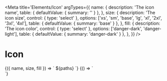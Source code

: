 
<Meta
  title='Elements/Icon'
  argTypes={{
    name: {
      description: 'The icon name',
      table: { defaultValue: { summary: '' } },
    },
    size: {
      description: 'The icon size',
      control: { type: 'select' },
      options: ['xs', 'sm', 'base', 'lg', 'xl', '2xl', '3xl', '4xl'],
      table: { defaultValue: { summary: 'base' } },
    },
    fill: {
      description: 'The icon color',
      control: { type: 'select' },
      options: ['danger-dark', 'danger-light'],
      table: { defaultValue: { summary: 'danger-dark' } },
    },
  }}
/>

# Icon

<Canvas>
  <Story
    name='Icon'
    args={{
      name: 'alert-circle',
      size: '4xl',
      fill: 'danger-dark',
    }}
  >
    {({ name, size, fill }) => `
      <v-icon
        name='${name}'
        size='${size}'
        fill='${fill}'
      />
      ${paths}
    `}
  </Story>
</Canvas>

<Canvas>
  <Story name='All'>
    {() => `
<div class="flex flex-wrap gap-4">
  <v-icon name='account-multiple'></v-icon>
  <v-icon name='alert-circle'></v-icon>
  <v-icon name='alert-circle-outline'></v-icon>
  <v-icon name='alert-outline'></v-icon>
  <v-icon name='arrow-expand-all'></v-icon>
  <v-icon name='arrow-top-right-bottom-left'></v-icon>
  <v-icon name='arrow-up'></v-icon>
  <v-icon name='broadcast'></v-icon>
  <v-icon name='broadcast-off'></v-icon>
  <v-icon name='camera-flip-outline'></v-icon>
  <v-icon name='camera-outline'></v-icon>
  <v-icon name='cancel'></v-icon>
  <v-icon name='check'></v-icon>
  <v-icon name='check-circle'></v-icon>
  <v-icon name='chevron-down'></v-icon>
  <v-icon name='close'></v-icon>
  <v-icon name='cog'></v-icon>
  <v-icon name='content-copy'></v-icon>
  <v-icon name='content-save-outline'></v-icon>
  <v-icon name='credit-card-outline'></v-icon>
  <v-icon name='dots-horizontal'></v-icon>
  <v-icon name='download'></v-icon>
  <v-icon name='file-download-outline'></v-icon>
  <v-icon name='filter-outline'></v-icon>
  <v-icon name='github'></v-icon>
  <v-icon name='help-circle-outline'></v-icon>
  <v-icon name='image-filter-center-focus'></v-icon>
  <v-icon name='information-outline'></v-icon>
  <v-icon name='instagram'></v-icon>
  <v-icon name='linkedin'></v-icon>
  <v-icon name='logout'></v-icon>
  <v-icon name='menu'></v-icon>
  <v-icon name='minus'></v-icon>
  <v-icon name='open-in-new'></v-icon>
  <v-icon name='pause-circle-outline'></v-icon>
  <v-icon name='pencil-outline'></v-icon>
  <v-icon name='play-circle-outline'></v-icon>
  <v-icon name='plus'></v-icon>
  <v-icon name='refresh'></v-icon>
  <v-icon name='send'></v-icon>
  <v-icon name='stop-circle-outline'></v-icon>
  <v-icon name='trash-can-outline'></v-icon>
  <v-icon name='twitter'></v-icon>
  <v-icon name='undo'></v-icon>
  <v-icon name='video-outline'></v-icon>
</div>
    `}
  </Story>
</Canvas>
